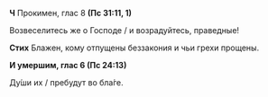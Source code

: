**Ч** Прокимен, глас 8 **(Пс 31:11, 1)**

Возвеселитесь же о Господе / и возрадуйтесь, праведные!

**Стих** Блажен, кому отпущены беззакония и чьи грехи прощены.

**И умершим, глас 6 (Пс 24:13)**

Ду́ши их / пребудут во бла́ге.
